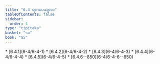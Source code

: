 ```yaml
---
title: "6.4 ရာဂပေယျာလ"
tableOfContents: false
sidebar:
  order: 4
type: "tipitaka"
basket: "su"
book: "a5"
---
```



<DynamicBreadcrumb />



<TableOfContents book="a5" section="6.4">
* [6.4.1](6-4/6-4-1)
* [6.4.2](6-4/6-4-2)
* [6.4.3](6-4/6-4-3)
* [6.4.4](6-4/6-4-4)
* [6.4.5](6-4/6-4-5)
* [6.4.6--850](6-4/6-4-6--850)
</TableOfContents>
